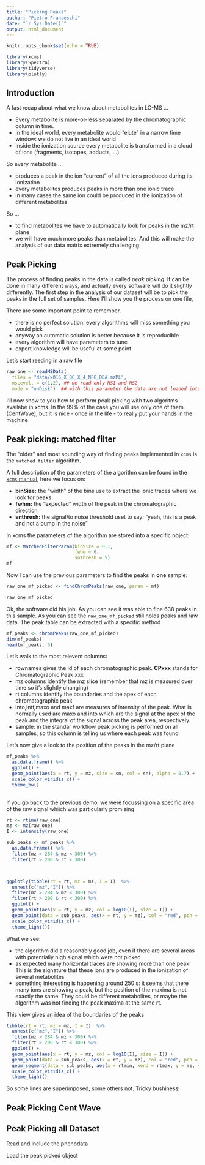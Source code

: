 ```yaml
---
title: "Picking Peaks"
author: "Pietro Franceschi"
date: "`r Sys.Date()`"
output: html_document
---
```


```r
knitr::opts_chunk$set(echo = TRUE)
```

```r
library(xcms)
library(Spectra)
library(tidyverse)
library(plotly)
```

## Introduction

A fast recap about what we know about metabolites in LC-MS ...

* Every metabolite is more-or-less separated by the chromatographic column in time. 
* In the ideal world, every metabolite would "elute" in a narrow time window: we do not live in an ideal world
* Inside the ionization source every metabolite is transformed in a cloud of ions (fragments, isotopes, adducts, ...)

So every metabolite ...

* produces a peak in the ion "current" of all the ions produced during its ionization
* every metabolites produces peaks in more than one ionic trace
* in many cases the same ion could be produced in the ionization of different metabolites


So ...

* to find metabolites we have to automatically look for peaks in the mz/rt plane
* we will have much more peaks than metabolites. And this will make the analysis of our data matrix extremely challenging



## Peak Picking

The process of finding peaks in the data is called *peak picking*. It can be done in many different ways, and actually every software will do it slightly differently. The first step in the analysis of our dataset will be to pick the peaks in the full set of samples. Here I'll show you the process on one file,

There are some important point to remember.

* there is no perfect solution: every algorithms will miss something you would pick
* anyway an automatic solution is better because it is reproducible
* every algorithm will have parameters to tune
* expert knowledge will be useful at some point 


Let's start reeding in a raw file 

```r
raw_one <- readMSData(
  files = "data/x016_X_QC_X_4_NEG_DDA.mzML",
  msLevel. = c(1,2), ## we read only MS1 and MS2
  mode = "onDisk")  ## with this parameter the data are not loaded into RAM
```

I'll now show to you how to perform peak picking with two algoritms availabe in xcms. In the 99% of the case you will use only one of them (CentWave), but it is nice - once in the life - to really put your hands in the machine 

## Peak picking: matched filter

The "older" and most sounding way of finding peaks implemented in `xcms` is the `matched filter` algorithm.

A full description of the parameters of the algorithm can be found in the [`xcms` manual](https://bioconductor.org/packages/release/bioc/manuals/xcms/man/xcms.pdf), here we focus on:

* **binSize:** the "width" of the bins use to extract the ionic traces where we look for peaks
* **fwhm:** the "expected" width of the peak in the chromatographic direction
* **snthresh:** the signal/to noise threshold uset to say: "yeah, this is a peak and not a bump in the noise" 

In xcms the parameters of the algorithm are stored into a specific object:

```r
mf <- MatchedFilterParam(binSize = 0.1, 
                         fwhm = 6, 
                         snthresh = 5) 
mf
```

Now I can use the previous parameters to find the peaks in **one** sample:

```r

raw_one_mf_picked <- findChromPeaks(raw_one, param = mf)

raw_one_mf_picked 
```

Ok, the software did his job. As you can see it was able to fine 638 peaks in this sample. As you can see the `raw_one_mf_picked` still holds peaks and raw data. The peak  table can be extracted with a specific method


```r
mf_peaks <- chromPeaks(raw_one_mf_picked) 
dim(mf_peaks)
head(mf_peaks, 5)
```


Let's walk to the most relevent columns:

- rownames gives the id of each chromatographic peak. **CPxxx** stands for Chromatographic Peak xxx
- mz columns identify the mz slice (remember that mz is measured over time so it's slightly changing)
- rt columns identify the boundaries and the apex of each chromatographic peak
- into,intf,maxo and maxf are measures of intensity of the peak. What is normally used are maxo and into which are the signal at the apex of the peak and the integral of the signal across the peak area, respectively.
- sample: in the standar workflow peak picking is performed on all samples, so this column is telling us where each peak was found


Let's now give a look to the position of the peaks in the mz/rt plane

```r
mf_peaks %>% 
  as.data.frame() %>% 
  ggplot() + 
  geom_point(aes(x = rt, y = mz, size = sn, col = sn), alpha = 0.7) + 
  scale_color_viridis_c() + 
  theme_bw()
  
```

If you go back to the previous demo, we were focussing on a specific area of the raw signal whiich was particularly promising

```r
rt <- rtime(raw_one)
mz <- mz(raw_one)
I <- intensity(raw_one)
```



```r

sub_peaks <- mf_peaks %>% 
  as.data.frame() %>% 
  filter(mz > 284 & mz < 300) %>% 
  filter(rt > 200 & rt < 300) 



ggplotly(tibble(rt = rt, mz = mz, I = I)  %>% 
  unnest(c("mz","I")) %>%
  filter(mz > 284 & mz < 300) %>% 
  filter(rt > 200 & rt < 300) %>% 
  ggplot() + 
  geom_point(aes(x = rt, y = mz, col = log10(I), size = I)) + 
  geom_point(data = sub_peaks, aes(x = rt, y = mz), col = "red", pch = 4, size = 3) + 
  scale_color_viridis_c() + 
  theme_light())

```

What we see: 

* the algorithm did a reasonably good job, even if there are several areas with potentially high signal which were not picked
* as expected many horizontal traces are showing more than one peak! This is the signature that these ions are produced in the ionization of several metabolites
* something interesting is happening around 250 s: it seems that there many ions are showing a peak, but the position of the maxima is not exactly the same. They could be different metabolites, or maybe the algorithm was not finding the peak maxima at the same rt.


This view gives an idea of the boundaries of the peaks


```r
tibble(rt = rt, mz = mz, I = I)  %>% 
  unnest(c("mz","I")) %>%
  filter(mz > 284 & mz < 300) %>% 
  filter(rt > 200 & rt < 300) %>% 
  ggplot() + 
  geom_point(aes(x = rt, y = mz, col = log10(I), size = I)) + 
  geom_point(data = sub_peaks, aes(x = rt, y = mz), col = "red", pch = 4, size = 3) + 
  geom_segment(data = sub_peaks, aes(x = rtmin, xend = rtmax, y = mz, yend = mz), col = "red") + 
  scale_color_viridis_c() + 
  theme_light()
```

So some lines are superimposed, some others not. Tricky bushiness!


## Peak Picking Cent Wave



## Peak Picking all Dataset


Read and include the phenodata

Load the peak picked object











